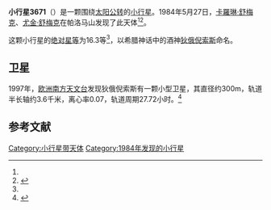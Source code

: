 {{noteTA
|G1=希臘神話
|1 = zh-hans:狄俄倪索斯; zh-tw:戴歐尼修斯;
}}

{{Infobox planet
| bgcolour = #FFFFC0
| name = 3671 狄俄倪索斯
| symbol = 
| image = 
| caption = 
| discovery = yes
| discovery_ref = 
| discoverer = [[卡羅琳·舒梅克|卡羅琳·舒梅克]]、[[尤金·舒梅克|尤金·舒梅克]]
| discovery_site = [[帕洛马山|帕洛马山]] 
| discovered = 1984年5月27日
| designations = yes
| mp_name = 
| named_after = [[狄俄倪索斯|狄俄倪索斯]]
| alt_names = 
| mp_category = [[阿波罗型小行星|阿波罗型小行星]]
| orbit_ref = <ref name="a">[http://ssd.jpl.nasa.gov/sbdb.cgi?sstr=3671 3671 Dionysus] {{Wayback|url=http://ssd.jpl.nasa.gov/sbdb.cgi?sstr=3671 |date=20201126120539 }}，小行星數據庫瀏覽器（JPL Small-Body Database Browser）－[[美国国家航空航天局|美国国家航空航天局]]喷气推进实验室</ref>
| epoch = 2456400.5 (2013年4月18日更新)
| aphelion = {{convert|3.389475276485537|AU|km|3|abbr=on|lk=out}}
| perihelion = {{convert|1.005486911126004|AU|km|3|abbr=on}}
| semimajor = {{convert|2.19748109380577|AU|km|3|abbr=on}}
| eccentricity = 0.542436604
| period = 1189.833378 [[日|日]]<br />3.26[[儒略年|儒略年]]
| avg_speed = 
| inclination = 13.5501808214406
| asc_node = 82.16239296845596
| mean_anomaly = 
| arg_peri = 204.2018399036004
| satellites = 
| physical_characteristics = yes
| dimensions = 
| mass = 
| density = 
| surface_grav = 
| escape_velocity = 
| sidereal_day = 
| axial_tilt = 
| pole_ecliptic_lat = 
| pole_ecliptic_lon = 
| albedo = 
| temperatures= 
| temp_name1 = 
| mean_temp_1 = 
| max_temp_1 = 
| temp_name2 = 
| max_temp_2 = 
| spectral_type = 
| abs_magnitude = 16.3
}}

'''小行星3671'''（{{lang-en|3671 Dionysus}}）是一颗围绕[[太阳|太阳]][[公转|公转]]的[[小行星|小行星]]。1984年5月27日，[[卡羅琳·舒梅克|卡羅琳·舒梅克]]、[[尤金·舒梅克|尤金·舒梅克]]在帕洛马山发现了此天体<ref name="a" /><ref>{{cite news|title=小行星列表|url=http://cfa-www.harvard.edu/iau/lists/NumberedMPs.txt|accessdate=2013-07-08|newspaper=哈佛大学|archive-date=2008-05-17|archive-url=https://web.archive.org/web/20080517010638/http://cfa-www.harvard.edu/iau/lists/NumberedMPs.txt|dead-url=no}}</ref>。

这颗小行星的[[绝对星等|绝对星等]]为16.3等<ref name="a" />，以希腊神话中的酒神[[狄俄倪索斯|狄俄倪索斯]]命名。
== 卫星 ==
1997年，[[欧洲南方天文台|欧洲南方天文台]]发现狄俄倪索斯有一颗小型卫星，其直径约300m，轨道半长轴约3.6千米，离心率0.07，轨道周期27.72小时。<ref name=johnston>{{Cite web |url=http://www.johnstonsarchive.net/astro/astmoons/am-03671.html |title=Johnston's Archive: (3671) Dionysus and S/1997 (3671) 1 |access-date=2021-06-05 |archive-date=2020-10-27 |archive-url=https://web.archive.org/web/20201027123651/https://www.johnstonsarchive.net/astro/astmoons/am-03671.html |dead-url=no }}</ref> 

==参考文献==
{{reflist}}
{{Minor Planet Number|[[小行星3670|小行星3670]]|[[小行星3672|小行星3672]]}}

{{小天体}}

[[Category:小行星带天体|Category:小行星带天体]]
[[Category:1984年发现的小行星|Category:1984年发现的小行星]]

{{asteroid-stub}}